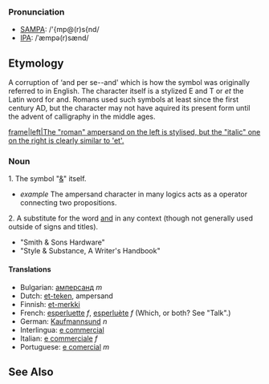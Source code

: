 === Pronunciation ===
*[[w:SAMPA|SAMPA]]: /'{mp@(r)s{nd/
*[[w:IPA|IPA]]: /ˈæmpə(r)sænd/

==Etymology==
A corruption of ‘and per se--and' which is how the symbol was originally referred to in English.
The character itself is a stylized E and T or ''et'' the Latin word for and. Romans used such symbols at least since the first century AD, but the character may not have aquired its present form until the advent of calligraphy in the middle ages.

[[image:Et_Ampersand.jpg|frame|left|The "roman" ampersand on the left is stylised, but the "italic" one on the right is clearly similar to 'et'.]]

=== Noun ===
1. The symbol "[[&]]" itself. 
*''example'' The ampersand character in many logics acts as a operator connecting two propositions.
2. A substitute for the word [[and]] in any context (though not generally used outside of signs and titles).  
*"Smith & Sons Hardware"
*"Style & Substance, A Writer's Handbook"


==== Translations ====
*Bulgarian: [[амперсанд]] ''m''
*Dutch: [[et-teken]], ampersand
*Finnish: [[et-merkki]]
*French: [[esperluette]] ''f'', [[esperluète]] ''f'' (Which, or both?  See "Talk".)
*German: [[Kaufmannsund]] ''n''
*Interlingua: [[e commercial]]
*Italian: [[e commerciale]] ''f''
*Portuguese: [[e comercial]] ''m''

==See Also==
{{Punctuation}}